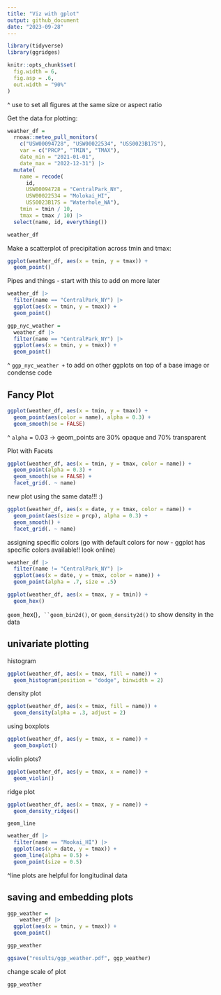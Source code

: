 ```yaml
---
title: "Viz with gplot"
output: github_document
date: "2023-09-28"
---
```


```r
library(tidyverse)
library(ggridges)

knitr::opts_chunk$set(
  fig.width = 6,
  fig.asp = .6,
  out.width = "90%"
)
```
^ use to set all figures at the same size or aspect ratio

Get the data for plotting: 

```r
weather_df = 
  rnoaa::meteo_pull_monitors(
    c("USW00094728", "USW00022534", "USS0023B17S"),
    var = c("PRCP", "TMIN", "TMAX"), 
    date_min = "2021-01-01",
    date_max = "2022-12-31") |>
  mutate(
    name = recode(
      id, 
      USW00094728 = "CentralPark_NY", 
      USW00022534 = "Molokai_HI",
      USS0023B17S = "Waterhole_WA"),
    tmin = tmin / 10,
    tmax = tmax / 10) |>
  select(name, id, everything())

weather_df
```

Make a scatterplot of precipitation across tmin and tmax:

```r
ggplot(weather_df, aes(x = tmin, y = tmax)) + 
  geom_point()
```

Pipes and things - start with this to add on more later

```r
weather_df |> 
  filter(name == "CentralPark_NY") |> 
  ggplot(aes(x = tmin, y = tmax)) + 
  geom_point()

ggp_nyc_weather = 
  weather_df |> 
  filter(name == "CentralPark_NY") |> 
  ggplot(aes(x = tmin, y = tmax)) + 
  geom_point()
```

^ `ggp_nyc_weather + ` to add on other ggplots on top of a base image or condense code

## Fancy Plot

```r
ggplot(weather_df, aes(x = tmin, y = tmax)) + 
  geom_point(aes(color = name), alpha = 0.3) + 
  geom_smooth(se = FALSE)
```

^ `alpha` = 0.03 -> geom_points are 30% opaque and 70% transparent


Plot with Facets

```r
ggplot(weather_df, aes(x = tmin, y = tmax, color = name)) + 
  geom_point(alpha = 0.3) + 
  geom_smooth(se = FALSE) + 
  facet_grid(. ~ name)
```

new plot using the same data!!! :)

```r
ggplot(weather_df, aes(x = date, y = tmax, color = name)) + 
  geom_point(aes(size = prcp), alpha = 0.3) + 
  geom_smooth() + 
  facet_grid(. ~ name)
```

assigning specific colors (go with default colors for now - ggplot has specific colors available!! look online) 

```r
weather_df |> 
  filter(name != "CentralPark_NY") |> 
  ggplot(aes(x = date, y = tmax, color = name)) +
  geom_point(alpha = .7, size = .5)

ggplot(weather_df, aes(x = tmax, y = tmin)) + 
  geom_hex()
```

`geom_`hex()`, ``geom_bin2d()`, or `geom_density2d()` to show density in the data

## univariate plotting

histogram

```r
ggplot(weather_df, aes(x = tmax, fill = name)) + 
  geom_histogram(position = "dodge", binwidth = 2)
```

density plot

```r
ggplot(weather_df, aes(x = tmax, fill = name)) + 
  geom_density(alpha = .3, adjust = 2)
```

using boxplots

```r
ggplot(weather_df, aes(y = tmax, x = name)) + 
  geom_boxplot()
```

violin plots?

```r
ggplot(weather_df, aes(y = tmax, x = name)) + 
  geom_violin()
```
ridge plot

```r
ggplot(weather_df, aes(x = tmax, y = name)) + 
  geom_density_ridges()
```

`geom_line`

```r
weather_df |> 
  filter(name == "Mookai_HI") |> 
  ggplot(aes(x = date, y = tmax)) + 
  geom_line(alpha = 0.5) + 
  geom_point(size = 0.5)
```

^line plots are helpful for longitudinal data

## saving and embedding plots

```r
ggp_weather = 
    weather_df |> 
  ggplot(aes(x = tmin, y = tmax)) + 
  geom_point()

ggp_weather

ggsave("results/ggp_weather.pdf", ggp_weather)
```

change scale of plot 

```r
ggp_weather
```





